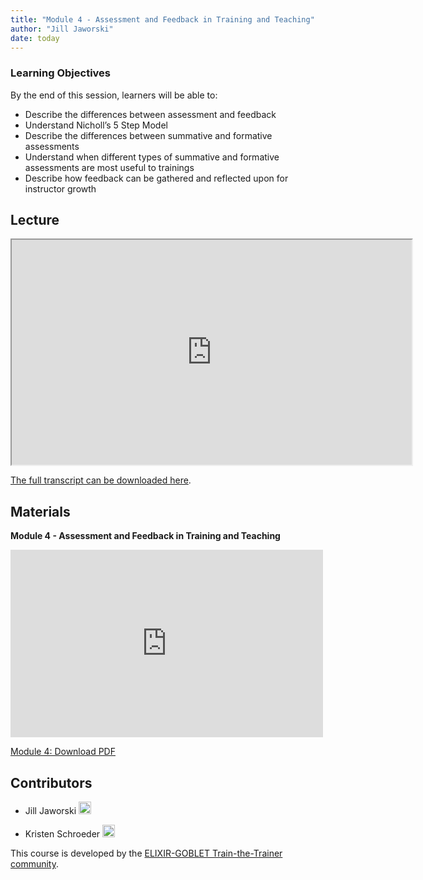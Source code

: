 ```yaml
---
title: "Module 4 - Assessment and Feedback in Training and Teaching"
author: "Jill Jaworski"
date: today
---
```


::: {.callout-tip}
### Learning Objectives

By the end of this session, learners will be able to:

- Describe the differences between assessment and feedback 
- Understand Nicholl’s 5 Step Model 
- Describe the differences between summative and formative assessments
- Understand when different types of summative and formative assessments are most useful to trainings 
- Describe how feedback can be gathered and reflected upon for instructor growth 




:::

## Lecture

<iframe src="https://drive.google.com/file/d/16UlVhfLGl-XggGeGwZuM2CaWOcwNxF31/preview" width="640" height="360" allow="autoplay"></iframe>

[The full transcript can be downloaded here](https://drive.google.com/file/d/12bdq9VwoOJ75NsFo0AzRePHA_rQT-1le/view?usp=sharing).


## Materials

**Module 4 - Assessment and Feedback in Training and Teaching**

<iframe style="border: none;" title="Iframe Example" src="https://docs.google.com/presentation/d/1xbwXKc_L6V5KL2EotD1KaCi0BSRmD1U9/preview" width="500" height="300" data-mce-fragment="1"></iframe>

<a class="inline_disabled" href="https://docs.google.com/presentation/d/1xbwXKc_L6V5KL2EotD1KaCi0BSRmD1U9/export/pdf" target="_blank" rel="noopener">Module 4: Download PDF</a>


## Contributors

- Jill Jaworski <a href="https://orcid.org/0009-0006-2607-5256" rel="orcid"><img src="img/ORCID_Logomark.png" alt="" width="20" height="20"/></a>

- Kristen Schroeder <a href="https://orcid.org/0000-0002-6271-4530" rel="orcid"><img src="img/ORCID_Logomark.png" alt="" width="20" height="20"/></a>


This course is developed by the [ELIXIR-GOBLET Train-the-Trainer community](https://elixir-europe.org/platforms/training/train-the-trainer).